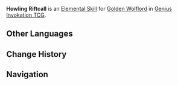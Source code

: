 {{Genius Invokation TCG Skill Infobox
|image      = Howling Riftcall Character Card Skill.png
|type       = Elemental Skill
|character  = Golden Wolflord
|element    = Geo
|matching = 3
|effect     = Deals 1 {{Color|Geo DMG}}, attaches 2 stacks of '''Golden Corrosion''' to target character, and summons '''[[Rifthound Skull]]'''.<br><br>{{Icon/TCG|Corrosion}} '''Golden Corrosion'''<br>'''End Phase:''' If the character to which this is attached is on standby, then that character will take 1 '''Piercing DMG''' for every '''Usage(s)''' that this effect has.<br><u>Usage(s):</u> 1 (Can stack. Max 3 stacks.)<br><br>{{TCG Summon|Rifthound Skull}}
|order      = 2
}}
'''Howling Riftcall''' is an [[Character Card Elemental Skill|Elemental Skill]] for [[Golden Wolflord (Character Card)|Golden Wolflord]] in [[Genius Invokation TCG]].

==Other Languages==
{{Other Languages
|en       = Howling Riftcall
|zhs      = 兽境轰召
|zhs_rm   = Shòujìng Hōngzhào
|zht      = 獸境轟召
|zht_rm   = Shòujìng Hōngzhào
|zh_tl    = Roaring Summons of the Beast Realm
|ja       = 獣域召喚
|ja_rm    = 
|ja_tl    = 
|ko       = 수계의 부름
|ko_tl    = 
|es       = Aullido acechador
|es_tl    = Stalker Howl
|fr       = Rameutage de faille
|fr_tl    = Rift Packcalling
|ru       = Вой Разрыва
|ru_tl    = 
|th       = Howling Riftcall
|vi       = Hiệu Triệu Ma Thú
|vi_tl    = 
|de       = Ruf aus der Garmwelt
|de_tl    = Call From the {{w|Garmr|Garmr}} World
|id       = Howling Riftcall
|pt       = Chamado da Fenda Uivante
|pt_tl    = 
|tr       = Yarığın Uluyan Çağrısı
|tr_tl    = 
|it       = Richiamo della Faglia ululante
|it_tl    = 
}}

==Change History==
{{Change History|5.2}}

==Navigation==
{{Genius Invokation TCG Skill Navbox|Golden Wolflord}}